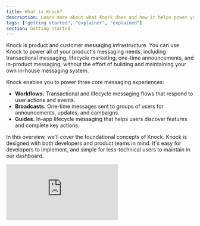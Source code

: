 ```yaml
---
title: What is Knock?
description: Learn more about what Knock does and how it helps power your product messaging.
tags: ["getting started", "explainer", "explained"]
section: Getting started
---
```


Knock is product and customer messaging infrastructure. You can use Knock to power all of your product's messaging needs, including transactional messaging, lifecycle marketing, one-time announcements, and in-product messaging, without the effort of building and maintaining your own in-house messaging system.

Knock enables you to power three core messaging experiences:

- **Workflows.** Transactional and lifecycle messaging flows that respond to user actions and events.
- **Broadcasts.** One-time messages sent to groups of users for announcements, updates, and campaigns.
- **Guides.** In-app lifecycle messaging that helps users discover features and complete key actions.

In this overview, we'll cover the foundational concepts of Knock. Knock is designed with both developers and product teams in mind. It's easy for developers to implement, and simple for less-technical users to maintain in our dashboard.

<div
  style={{
    position: "relative",
    width: "100%",
    paddingBottom: "56.25%",
    height: 0,
    marginBottom: "48px",
  }}
>
  <iframe
    src="https://www.youtube.com/embed/bVFkX8MnI-g?si=mA_hEXkU8iOv9a3f"
    title="YouTube video player"
    frameBorder="0"
    allow="accelerometer; autoplay; clipboard-write; encrypted-media; gyroscope; picture-in-picture; web-share"
    referrerPolicy="strict-origin-when-cross-origin"
    allowFullScreen
    style={{
      position: "absolute",
      top: 0,
      left: 0,
      width: "100%",
      height: "100%",
      border: 0,
      margin: "16px 0 0 0",
    }}
  />
</div>

## Workflows

Workflows are a foundational concept in Knock. They enable you to easily model complex messaging flows across channels using a variety of logical function steps while respecting a user's individual preferences. Workflows power both transactional messaging (such as order confirmations, password resets, and account updates) and lifecycle messaging (such as onboarding sequences, engagement campaigns, and retention flows).

<Image
  src="/images/what-is-knock/workflow-diagram-3.png"
  alt="An image of a workflow diagram"
  width={1356}
  height={1452}
  className="rounded-md mx-auto border border-gray-200"
/>

Your application can trigger workflows using our REST API, any one of our [available SDKs](/developer-tools/sdks), or by integrating a CDP like Segment as an event source. You can use the dropdown menu on the code sample below to look at a sample in your language of choice:

<MultiLangCodeBlock snippet="workflows.trigger" title="Trigger a workflow" />

## Broadcasts

Broadcasts enable you to send one-time messages to groups of users for announcements, product updates, marketing campaigns, and other communications that aren't triggered by individual user actions. Unlike workflows that are event-driven, broadcasts are initiated directly from the Knock dashboard or via API and can target specific audiences based on user properties, segments, or custom criteria.

Broadcasts are perfect for:

- Product announcements and feature releases
- Marketing campaigns and promotional messages
- System maintenance notifications
- Company updates and newsletters
- Time-sensitive alerts and emergency communications

## Guides

Guides power in-app lifecycle messaging that helps users discover features, complete onboarding steps, and take key actions within your application. Unlike traditional messaging that happens outside your app, guides appear contextually within your product interface to provide timely, relevant guidance.

Guides enable you to:

- Create interactive onboarding flows
- Highlight new features and updates
- Guide users through complex workflows
- Drive adoption of key product features
- Provide contextual help and tips

Knock processes each workflow run and manages broadcasts and guides using a combination of the following concepts:

## Recipients

In most cases, recipients are users in your application. As you trigger workflows for recipients, Knock creates a cache of the data needed to notify them on different platforms, such as an email address, phone number, avatar URL, or push token. Knock also stores custom properties you pass from your application to customize their notifications, such as a plan type, user role, or timezone.

```javascript title="An object used to create a User"
{
	// Id is a required prop
	id: "1",
	// Knock also supports default props for common channels
	name: "John Hammond",
	email: "hammondj@ingen.net",
	phone_number: "555-555-5555",
	avatar: "https://ingen.net/headshots/hammondj.jpg",
	timezone: "America/Costa_Rica"
	// You can add as many custom props as needed. These will be
	// merged onto the top-level User object
	properties: {
		"title": "CEO",
		"planType": "allAccess",
		"userType": "admin"
	}
}
```

## Channels

Channels in Knock represent a specific provider you have configured to send messages. You can include channel steps in your workflows or use them in broadcasts to send messages with the providers you already use in production.
Knock supports the following channel types and providers:

<AccordionGroup>
  <Accordion title="Email">
    Knock comes with a [built-in email channel](/integrations/email/knock-test)
    and also supports sending email with [Amazon
    SES](/integrations/email/aws-ses),
    [Mailersend](/integrations/email/mailersend),
    [Mailgun](/integrations/email/mailgun),
    [Mailjet](/integrations/email/mailjet),
    [Mailtrap](/integrations/email/mailtrap),
    [Mandrill](/integrations/email/mandrill),
    [Postmark](/integrations/email/postmark),
    [Resend](/integrations/email/resend),
    [Sendgrid](/integrations/email/sendgrid), [SMTP](/integrations/email/smtp),
    and [Sparkpost](/integrations/email/sparkpost).
  </Accordion>
  <Accordion title="SMS">
    Knock supports sending SMS with [Africa's
    Talking](/integrations/sms/africas-talking), [AWS
    SNS](/integrations/sms/aws-sns), [Mailersend](/integrations/sms/mailersend),
    [MessageBird](/integrations/sms/messagebird),
    [Plivo](/integrations/sms/plivo), [Sinch](/integrations/sms/sinch), [Sinch
    MessageMedia](/integrations/sms/sinch-message-media),
    [Telnyx](/integrations/sms/telnyx), [Twilio](/integrations/sms/twilio), and
    [Vonage](/integrations/sms/vonage).
  </Accordion>
  <Accordion title="Push">
    Knock supports sending push messages with [Apple Push Notification Service
    (iOS)](/integrations/push/apns), [Expo (React
    Native)](/integrations/push/expo), [Firebase Cloud Messaging
    (Android)](/integrations/push/firebase), and
    [OneSignal](/integrations/push/one-signal).
  </Accordion>
  <Accordion title="Chat">
    Knock supports sending chat messages with [Slack](/integrations/chat/slack),
    [Discord](/integrations/chat/discord), [Microsoft
    Teams](/integrations/chat/microsoft-teams),
    [WhatsApp](/integrations/chat/whatsapp).
  </Accordion>
  <Accordion title="In-app">
    Knock provides [a real-time in-app feed API](/integrations/in-app/knock) for
    receiving notifications, along with drop-in components to display them to
    your users.
  </Accordion>
</AccordionGroup>

A message that is generated as a part of a workflow or broadcast is called a `Message`, and Knock enables you to define dynamic message templates using a combination of a drag-and-drop editor and the Liquid templating language.

This helps product and marketing teams standardize on one templating system instead of using different templating languages for different providers. It also has the added benefit of lifting these messages out of your codebase so you can iterate quickly on customer communications without a developer.

## Functions

Each workflow can combine multiple function steps to model complex logic that creates better notification experiences.
You can combine the following function steps with any number of channel steps to create personalized notifications for your users:

<AccordionGroup>
  <Accordion title="Batch">
    [A batch step](/designing-workflows/batch-function) condenses multiple
    activities into one notification, e.g. batch all of the comments on this
    document for one hour and then send one email with all of the activities.
  </Accordion>
  <Accordion title="Delay">
    [A delay step](/designing-workflows/delay-function) waits for a specified
    duration before proceeding to the next step in a workflow, e.g. send the new
    user a follow-up email ten days after they sign up.
  </Accordion>
  <Accordion title="Branch">
    [A branch step](/designing-workflows/branch-function) uses multiple
    conditions to execute different branches of logic, e.g. if `user.planType
    === 'pro'` send them email A, else send them email B.
  </Accordion>
  <Accordion title="Throttle">
    [A throttle step](/designing-workflows/throttle-function) controls how many
    times a user is notified for a particular workflow over a specified
    duration, e.g. trigger the `server is down` workflow every minute while the
    server is down, but only send a max of one email every 5 minutes.
  </Accordion>
  <Accordion title="Fetch">
    [A fetch step](/designing-workflows/fetch-function) makes an HTTP request to
    an external service and uses the returned data in subsequent steps, e.g.
    query an MLS API for recent home sales in the user's zip code and render
    them in an email.
  </Accordion>
  <Accordion title="Trigger workflow">
    [A trigger workflow step](/designing-workflows/trigger-workflow-function)
    allows you to trigger another workflow from within the current workflow,
    e.g. trigger a "welcome_sequence" workflow after recieving an
    "account_setup" notification.
  </Accordion>
</AccordionGroup>

In addition to combining channel steps and function steps to create complex workflows, you can augment these steps with additional logic based on the user recipient, inputs from your application, or the status of previous workflow steps. These are called step conditions.

## Step conditions

Step conditions exist across both channel and function steps, and they allow you to conditionally execute steps based on trigger payload data, user properties, or the status of previous steps

**Examples:**

- Only send an email message if an in-app message has not been seen
- Only send an in-app notification if `recipient.plan === "pro"`
- Only execute a delay step if `delay === true` in the trigger payload

In addition to giving your technical and non-technical users the ability to construct these workflows via a drag-and-drop editor, Knock also enables your users to exercise control over their own notification experience using a flexible preferences model.

## Preferences

In Knock, each workflow run and broadcast is executed on behalf of a recipient, and each recipient can specify their preferences to receive messages across a number of different criteria: channel types, individual workflows, workflow categories, and broadcast types.

<Image
  src="/images/what-is-knock/preferences.png"
  alt="An image of a preference set"
  width={1356}
  height={1452}
  className="rounded-md mx-auto border border-gray-200"
/>

Application developers have control over how these preference sets are presented to the user and which options to surface, but Knock enforces these preferences during every workflow run and broadcast automatically.

You can learn more about how to set a user's preferences in our [preferences overview](/preferences/overview).

## Next steps

Now that you understand some of the core concepts of Knock, you can either start building with Knock or explore some of the more advanced features Knock offers.

### Build something

If you want to start by adding Knock to your existing system, you can check out our quick start guide to implement your first workflow. This quick start will help you integrate Knock with your backend codebase.

<SdkCardGroup>
  <SdkCard
    title="Quick start guide"
    linkUrl="/getting-started/quick-start/general"
    icon="code"
    languages={["Your codebase"]}
  />
  <SdkCard
    title="React quick start"
    linkUrl="/getting-started/quick-start/react"
    icon="react"
    languages={["React"]}
  />
  <SdkCard
    title="Next.js quick start"
    linkUrl="/getting-started/quick-start/nextjs"
    icon="nextjs"
    languages={["Next.js"]}
  />
</SdkCardGroup>

If you want to keep learning about Knock using a curated example application, check out our catalog of [examples apps](/getting-started/example-apps). Here are some recommendations:

<SdkCardGroup>
  <SdkCard
    title="In-app feed & toasts"
    linkUrl="https://github.com/knocklabs/in-app-notifications-example-nextjs"
    icon="react"
    languages={["React", "Next.js"]}
    isExternal={true}
  />
  <SdkCard
    title="SlackKit example"
    linkUrl="https://github.com/knocklabs/slack-kit-example"
    icon="react"
    languages={["React", "Next.js"]}
    isExternal={true}
  />
  <SdkCard
    title="iOS example"
    linkUrl="https://github.com/knocklabs/ios-example-app"
    icon="swift"
    languages={["Swift"]}
    isExternal={true}
  />
</SdkCardGroup>

### Keep learning

While workflows, broadcasts, and guides are at the heart of Knock, our goal is to build a complete messaging system for our customers. Here is an overview of some of the more-advanced features that we provide.

#### UI components

Knock provides developers with React components like `<NotificationFeed/>` and `<SlackAuthButton/>` to use in their applications. You can read more about building in-app UI with Knock for both web and mobile [here](/in-app-ui/overview).

#### Advanced concepts

There is a lot more to learn about Knock, and our [concepts overview page](/concepts/overview) is a good place to start. Here are use cases our customers commonly solve with Knock:

- Powering [translation and localization](/concepts/translations) and managing timezone-aware delivery.
- Creating advanced messaging logic using [subscriptions](/concepts/subscriptions) and [schedules](/concepts/schedules).
- Integrating Knock with your application's data model, using [tenants](/concepts/tenants) and [objects](/concepts/objects) to power customized experiences.
- Using [the template editor](/designing-workflows/template-editor/overview) to standardize messaging templates across providers.

#### Developer tools

Knock is a developer-first platform, with both [environment](/concepts/environments) and [commit models](/concepts/commits). If you want to work with Knock resources in code, you can use our [Management API](/developer-tools/management-api) or [CLI](/developer-tools/knock-cli).

Knock also supports an [MCP](/developer-tools/mcp-server) server, which allows you to work with Knock resources in your IDE, entirely using natural language. Our MCP server is a great way to migrate from a legacy system to Knock, or to make updates across many Knock resources at once.

Once you're sending messages through Knock, we offer observability tools like [workflow run logs](/send-notifications/debugging-workflows) (to examine all steps of workflow execution in your dashboard) and data streaming into a monitoring system like Datadog with [extensions](/integrations/extensions/overview).
